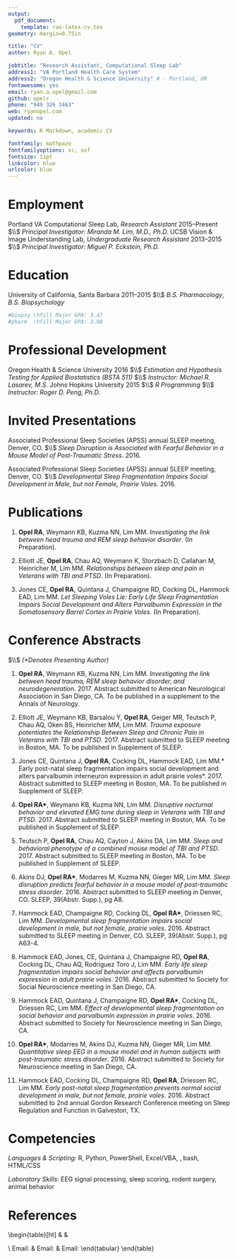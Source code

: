 ```yaml
---
output: 
  pdf_document:
    template: rao-latex-cv.tex
geometry: margin=0.75in

title: "CV"
author: Ryan A. Opel

jobtitle: "Research Assistant, Computational Sleep Lab"
address1: "VA Portland Health Care System"
address2: "Oregon Health & Science University" # · Portland, OR
fontawesome: yes
email: ryan.a.opel@gmail.com
github: opelr
phone: "949 326 3463"
web: ryanopel.com
updated: no

keywords: R Markdown, academic CV

fontfamily: mathpazo
fontfamilyoptions: sc, osf
fontsize: 11pt
linkcolor: blue
urlcolor: blue
---
```


# Employment
\hrule
Portland VA Computational Sleep Lab, *Research Assistant* \hfill $2015$--Present $\\$
*Principal Investigator: Miranda M. Lim, M.D., Ph.D.*
\begin{itemize}
  \setlength\itemsep{-0.25em}
  \item Performed primary data analysis \& cleaning, programming, and advanced statistics for this multidisciplinary lab.
  \item Used a combination of R and Python to analyze large repositories of brain electroencephalography (EEG), animal behavior, biometric, and clinical data.
  \item Gained proficiency in animal handling, EEG signal processing, sleep scoring, rodent surgery, and animal behavior.
\end{itemize} 

UCSB Vision & Image Understanding Lab, *Undergraduate Research Assistant* \hfill $2013$--$2015$ $\\$
*Principal Investigator: Miguel P. Eckstein, Ph.D.*
\begin{itemize}
  \setlength\itemsep{-0.25em}
  \item Played a critical role in the development, execution, and debugging of MATLAB-based experiments focusing on machine learning, computer vision, and human-computer visual interfaces.
\end{itemize}
 
# Education
\hrule
University of California, Santa Barbara \hfill $2011$--$2015$ $\\$
*B.S. Pharmacology*, *B.S. Biopsychology*
```r
#biopsy \hfill Major GPA: 3.47
#pharm  \hfill Major GPA: 3.08 
```

# Professional Development
\hrule
Oregon Health & Science University \hfill $2016$ $\\$
*Estimation and Hypothesis Testing for Applied Biostatistics (BSTA 511)* $\\$
*Instructor: Michael R. Lasarev, M.S.* 
\begin{itemize}
  \setlength\itemsep{-0.25em}
  \item Earned an A grade while using R in this Stata-based course.
  \item Tuition covered by Princial Investigator of current employment.
\end{itemize}

Johns Hopkins University \hfill $2015$ $\\$
*R Programming* $\\$
*Instructor: Roger D. Peng, Ph.D.* 
\begin{itemize}
  \item Completed this Coursera course {\em with distinction}, achieving a grade of $99$\%.
\end{itemize}

# Invited Presentations
\hrule

Associated Professional Sleep Societies (APSS) annual SLEEP meeting, Denver, CO. $\\$ 
*Sleep Disruption is Associated with Fearful Behavior in a Mouse Model of Post-Traumatic Stress*. $2016$.

Associated Professional Sleep Societies (APSS) annual SLEEP meeting, Denver, CO. $\\$
*Developmental Sleep Fragmentation Impairs Social Development in Male, but not Female, Prairie Voles*. $2016$.

# Publications
\hrule

1. **Opel RA**, Weymann KB, Kuzma NN, Lim MM. *Investigating the link between head trauma and REM sleep behavior disorder*. (In Preparation).

1. Elliott JE, **Opel RA**, Chau AQ, Weymann K, Storzbach D, Callahan M, Heinricher M, Lim MM. *Relationships between sleep and pain in Veterans with TBI and PTSD*. (In Preparation).

1. Jones CE, **Opel RA**, Quintana J, Champaigne RD, Cocking DL, Hammock EAD, Lim MM. *Let Sleeping Voles Lie: Early Life Sleep Fragmentation Impairs Social Development and Alters Parvalbumin Expression in the Somatosensory Barrel Cortex in Prairie Voles*. (In Preparation).


# Conference Abstracts
\hrule $\\$ *(\*Denotes Presenting Author)*

1. **Opel RA**, Weymann KB, Kuzma NN, Lim MM. *Investigating the link between head trauma, REM sleep behavior disorder, and neurodegeneration*. $2017$. Abstract submitted to American Neurological Association in San Diego, CA. To be published in a supplement to the Annals of Neurology.

1. Elliott JE, Weymann KB, Barsalou Y, **Opel RA**, Geiger MR, Teutsch P, Chau AQ, Oken BS, Heinricher MM, Lim MM. *Trauma exposure potentiates the Relationship Between Sleep and Chronic Pain in Veterans with TBI and PTSD*. $2017$. Abstract submitted to SLEEP meeting in Boston, MA. To be published in Supplement of SLEEP.

1. Jones CE, Quintana J, **Opel RA**, Cocking DL, Hammock EAD, Lim MM.* Early post-natal sleep fragmentation impairs social development and alters parvalbumin interneuron expression in adult prairie voles*. $2017$. Abstract submitted to SLEEP meeting in Boston, MA. To be published in Supplement of SLEEP.

1. **Opel RA\***, Weymann KB, Kuzma NN, Lim MM. *Disruptive nocturnal behavior and elevated EMG tone during sleep in Veterans with TBI and PTSD*. $2017$. Abstract submitted to SLEEP meeting in Boston, MA. To be published in Supplement of SLEEP.

1. Teutsch P, **Opel RA**, Chau AQ, Cayton J, Akins DA, Lim MM. *Sleep and behavioral phenotype of a combined mouse model of TBI and PTSD*. $2017$. Abstract submitted to SLEEP meeting in Boston, MA. To be published in Supplement of SLEEP.

1. Akins DJ, **Opel RA\***, Modarres M, Kuzma NN, Gieger MR, Lim MM. *Sleep disruption predicts fearful behavior in a mouse model of post-traumatic stress disorder*. $2016$. Abstract submitted to SLEEP meeting in Denver, CO. SLEEP, $39$(Abstr. Supp.), pg A8.

1. Hammock EAD, Champaigne RD, Cocking DL, **Opel RA\***, Driessen RC, Lim MM. *Developmental sleep fragmentation impairs social development in male, but not female, prairie voles*. $2016$. Abstract submitted to SLEEP meeting in Denver, CO. SLEEP, $39$(Abstr. Supp.), pg A$63$-$4$.

1. Hammock EAD, Jones, CE, Quintana J, Champaigne RD, **Opel RA**, Cocking DL, Chau AQ, Rodriguez Toro J, Lim MM. *Early life sleep fragmentation impairs social behavior and affects parvalbumin expression in adult prairie voles*. $2016$. Abstract submitted to Society for Social Neuroscience meeting in San Diego, CA.

1. Hammock EAD, Quintana J, Champaigne RD, **Opel RA\***, Cocking DL, Driessen RC, Lim MM. *Effect of developmental sleep fragmentation on social behavior and parvalbumin expression in prairie voles*. $2016$. Abstract submitted to Society for Neuroscience meeting in San Diego, CA. \newpage

1. **Opel RA\***, Modarres M, Akins DJ, Kuzma NN, Gieger MR, Lim MM. *Quantitative sleep EEG in a mouse model and in human subjects with post-traumatic stress disorder*. $2016$. Abstract submitted to Society for Neuroscience meeting in San Diego, CA.

1. Hammock EAD, Cocking DL, Champaigne RD, **Opel RA**, Driessen RC, Lim MM. *Early post-natal sleep fragmentation prevents normal social development in male, but not female, prairie voles*. $2016$. Abstract submitted to 2nd annual Gordon Research Conference meeting on Sleep Regulation and Function in Galveston, TX.

# Competencies
\hrule

*Languages & Scripting:* \hfill R, Python, PowerShell, Excel/VBA, \LaTeX, bash, HTML/CSS

*Laboratory Skills*: \hfill EEG signal processing, sleep scoring, rodent surgery, animal behavior

# References
\hrule
\begin{table}[ht]
\small
\centering
\begin{tabular}{lll}
\textit{\textbf{Miranda M. Lim, M.D., Ph.D.}} & \textit{\textbf{Mike R. Lasarev, M.S.}} & \textit{\textbf{Mo Modarres, Ph.D.}} \vspace{.07cm} \\ \vspace{.07cm}
\begin{tabular}[c]{@{}l@{}}Assistant Professor,\\ Department of Neurology,\\ Oregon Health \& Science University \\ Staff Physician, Portland VA\end{tabular} & \begin{tabular}[c]{@{}l@{}}Senior Instructor,\\ Department of Public Health,\\ Oregon Health \& Science University \\ Oregon Institute of Occ. Health Sciences\end{tabular} & \begin{tabular}[c]{@{}l@{}}Research Health Scientist,\\  Biomedical Engineering \\ Brain Rehab. Research Center,\\ North FL/South GA VA\end{tabular} \\
Email: \underline{lmir@ohsu.edu} & Email: \underline{lasarevm@ohsu.edu} & Email: \underline{\smash{mo.modarres@va.gov}}
\end{tabular}
\end{table}